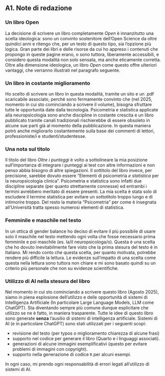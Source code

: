## A1. Note di redazione {.unnumbered}

### Un libro Open
La decisione di scrivere un libro completamente _Open_ è innanzitutto una scelta ideologica: sono un convinto sostenitore dell’Open Science da oltre quindici anni e ritengo che, per un testo di questo tipo, sia l’opzione più logica. Gran parte dei libri e delle risorse da cui ho appreso i contenuti che propongo in queste pagine erano, o sono tuttora, liberamente accessibili, e considero questa modalità non solo sensata, ma anche eticamente corretta. Oltre alla dimensione ideologica, un libro _Open_ come questo offre ulteriori vantaggi, che verranno illustrati nel paragrafo seguente.

### Un libro in costante miglioramento
Ho scelto di scrivere un libro in questa modalità, tramite un sito e un .pdf scaricabile associato, perché sono fermamente convinto che (nel 2025, momento in cui sto cominciando a scrivere il volume), bisogna sfruttare tutte le opportunità date dalla tecnologia.
Psicometria e statistica applicate alla neuropsicologia sono anche discipline in costante crescita e un libro pubblicato tramite canali tradizionali rischierebbe di essere obsoleto in alcune sue parti già al momento della pubblicazione. In questa maniera potrò anche migliorarlo costantemente sulla base dei commenti di lettori, professioniste/i e studenti/studentesse. 

### Una nota sul titolo
Il titolo del libro _Oltre i punteggi_ è volto a sottolineare la mia posizione sull'importanza di integrare i punteggi ai test con altre informazioni e non penso abbia bisogno di altre spiegazioni. Il sottitolo del libro invece, per precisione, sarebbe dovuto essere "Elementi di psicometria _e statistica_ per la neuropsicologia clinica". Psicometria e statistica sono infatti due discipline separate (per quanto strettamente connesse) ed entrambi i termini avrebbero meritato di essere presenti. La mia scelta è stata solo di escludere il termine statistica per evitare un sottotitolo troppo lungo e di intimorire troppo. Del resto la materia "Psicometria" per come è insegnata all'Università tratta spesso numerosi elementi di statistica.   

### Femminile e maschile nel testo
In un ottica di gender balance ho deciso di evitare il più possibile di usare solo il maschile nel testo mettendo ogni volta che fosse necessario prima femminile e poi maschile (es. la/il neuropsicologa/o). Questa è una scelta che ho dovuto inevitabilmente fare visto che la prima stesura del testo è in Italiano. Mi rendo conto che questa scelta, per quanto motivata, potrebbe rendere più difficile la lettura. Le evidenze sull'impatto di una scelta come questa nella lettura sono tuttora non chiare e mi sono basato quindi su un criterio più personale che non su evidenze scientifiche.

### Utilizzo di AI nella stesura del libro
Nel momento in cui sto cominciando a scrivere questo libro (Agosto 2025), siamo in piena esplosione dell'utilizzo e delle opportunità di sistemi di Intelligenza Artificiale (In particolare Large Language Models, LLM come ChatGPT). Sta diventando sempre più comune dunque esplicitare che utilizzo se ne è fatto, in maniera trasparente. 
Tutte le idee di questo libro sono generate **senza** l'ausilio di sistemi di intelligenza artificiale.
Sistemi di AI (e in particolare ChatGPT) sono stati utilizzati per i seguenti scopi:

* revisione del testo (per typos o miglioramento chiarezza di alcune frasi)
* supporto nel codice per generare il libro (Quarto e i linguaggi associati).
* generazioni di alcune immagini esemplificativi (questo per evitare problemi di immagini con copyright).
* supporto nella generazione di codice `R` per alcuni esempi.

In ogni caso, mi prendo ogni responsabilità di errori legati all'utilizzo di sistemi di AI.